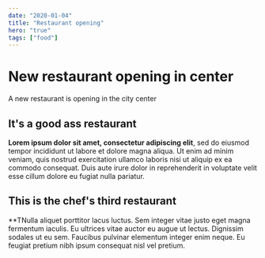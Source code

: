 ```yaml
---
date: "2020-01-04"
title: "Restaurant opening"
hero: "true"
tags: ["food"]
---
```


# New restaurant opening in center

A new restaurant is opening in the city center

## It's a good ass restaurant

**Lorem ipsum dolor sit amet, consectetur adipiscing elit**, sed do eiusmod
tempor incididunt ut labore et dolore magna aliqua. Ut enim ad minim veniam,
quis nostrud exercitation ullamco laboris nisi ut aliquip ex ea commodo
consequat. Duis aute irure dolor in reprehenderit in voluptate velit esse cillum
dolore eu fugiat nulla pariatur.

## This is the chef's third restaurant

\*\*TNulla aliquet porttitor lacus luctus. Sem integer vitae justo eget magna
fermentum iaculis. Eu ultrices vitae auctor eu augue ut lectus. Dignissim
sodales ut eu sem. Faucibus pulvinar elementum integer enim neque. Eu feugiat
pretium nibh ipsum consequat nisl vel pretium.
